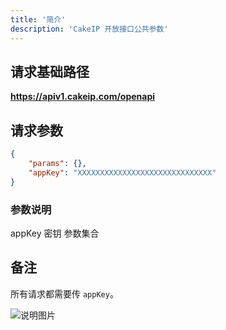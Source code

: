 ```yaml
---
title: '简介'
description: 'CakeIP 开放接口公共参数'
---
```


## 请求基础路径

**https://apiv1.cakeip.com/openapi**

## 请求参数

```json
{
    "params": {},
    "appKey": "XXXXXXXXXXXXXXXXXXXXXXXXXXXXXX"
}
```

### 参数说明

<ParamField body="appKey" type="string" default="" required>
  appKey 密钥
</ParamField>

<ParamField body="params" type="object" default="{}" required>
  参数集合
</ParamField>

## 备注

所有请求都需要传 `appKey`。

![说明图片](https://oss.laf.dev/eobh98-img/cakeip_docs.jpg)
